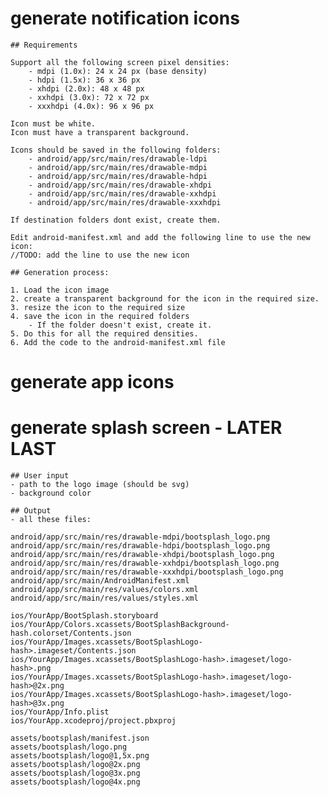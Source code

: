 # generate notification icons

    ## Requirements

    Support all the following screen pixel densities:
        - mdpi (1.0x): 24 x 24 px (base density)
        - hdpi (1.5x): 36 x 36 px
        - xhdpi (2.0x): 48 x 48 px
        - xxhdpi (3.0x): 72 x 72 px
        - xxxhdpi (4.0x): 96 x 96 px

    Icon must be white.
    Icon must have a transparent background.

    Icons should be saved in the following folders:
        - android/app/src/main/res/drawable-ldpi
        - android/app/src/main/res/drawable-mdpi
        - android/app/src/main/res/drawable-hdpi
        - android/app/src/main/res/drawable-xhdpi
        - android/app/src/main/res/drawable-xxhdpi
        - android/app/src/main/res/drawable-xxxhdpi

    If destination folders dont exist, create them.

    Edit android-manifest.xml and add the following line to use the new icon:
    //TODO: add the line to use the new icon

    ## Generation process:

    1. Load the icon image
    2. create a transparent background for the icon in the required size.
    3. resize the icon to the required size
    4. save the icon in the required folders
        - If the folder doesn't exist, create it.
    5. Do this for all the required densities.
    6. Add the code to the android-manifest.xml file

# generate app icons

# generate splash screen - LATER LAST

    ## User input
    - path to the logo image (should be svg)
    - background color

    ## Output
    - all these files:

    android/app/src/main/res/drawable-mdpi/bootsplash_logo.png
    android/app/src/main/res/drawable-hdpi/bootsplash_logo.png
    android/app/src/main/res/drawable-xhdpi/bootsplash_logo.png
    android/app/src/main/res/drawable-xxhdpi/bootsplash_logo.png
    android/app/src/main/res/drawable-xxxhdpi/bootsplash_logo.png
    android/app/src/main/AndroidManifest.xml
    android/app/src/main/res/values/colors.xml
    android/app/src/main/res/values/styles.xml

    ios/YourApp/BootSplash.storyboard
    ios/YourApp/Colors.xcassets/BootSplashBackground-hash.colorset/Contents.json
    ios/YourApp/Images.xcassets/BootSplashLogo-hash>.imageset/Contents.json
    ios/YourApp/Images.xcassets/BootSplashLogo-hash>.imageset/logo-hash>.png
    ios/YourApp/Images.xcassets/BootSplashLogo-hash>.imageset/logo-hash>@2x.png
    ios/YourApp/Images.xcassets/BootSplashLogo-hash>.imageset/logo-hash>@3x.png
    ios/YourApp/Info.plist
    ios/YourApp.xcodeproj/project.pbxproj

    assets/bootsplash/manifest.json
    assets/bootsplash/logo.png
    assets/bootsplash/logo@1,5x.png
    assets/bootsplash/logo@2x.png
    assets/bootsplash/logo@3x.png
    assets/bootsplash/logo@4x.png

